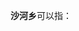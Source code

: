 '''沙河乡'''可以指：
{{PRC admin/disambig|34/15/24/206/000|37/01/26/204/000|41/12/24/207/000|42/03/25/205/000|42/09/23/201/000|50/02/31/202/000|53/09/25/201/000}}
{{disambig|cat=三字中国乡名消歧义}}